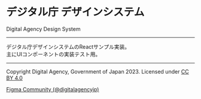 
<Meta title="Introduction" />

# デジタル庁 デザインシステム

Digital Agency Design System

---

デジタル庁デザインシステムのReactサンプル実装。  
主にUIコンポーネントの実装テスト用。

---

Copyright Digital Agency, Government of Japan 2023. Licensed under [CC BY 4.0](https://creativecommons.org/licenses/by/4.0)

[Figma Community (@digitalagencyjp)](https://www.figma.com/@digitalagencyjp)


